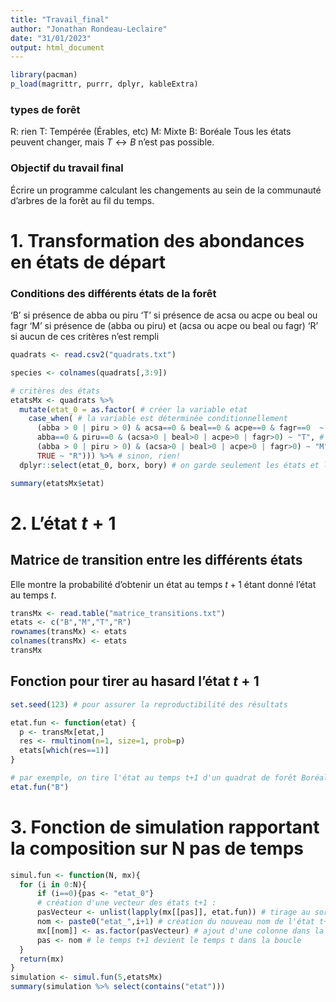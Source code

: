 ```yaml
---
title: "Travail_final"
author: "Jonathan Rondeau-Leclaire"
date: "31/01/2023"
output: html_document
---
```


```r
library(pacman)
p_load(magrittr, purrr, dplyr, kableExtra)
```
### types de forêt
R: rien 
T: Tempérée (Érables, etc)
M: Mixte
B: Boréale
Tous les états peuvent changer, mais $T \longleftrightarrow B$ n'est pas possible.

### Objectif du travail final
Écrire un programme calculant les changements au sein de la communauté d'arbres de la forêt au fil du temps.

# 1. Transformation des abondances en états de départ
### Conditions des différents états de la forêt
'B' si présence de abba ou piru
'T' si présence de acsa ou acpe ou beal ou fagr
'M' si présence de (abba ou piru) et (acsa ou acpe ou beal ou fagr)
'R' si aucun de ces critères n'est rempli

```r
quadrats <- read.csv2("quadrats.txt")

species <- colnames(quadrats[,3:9])

# critères des états
etatsMx <- quadrats %>% 
  mutate(etat_0 = as.factor( # créer la variable etat
    case_when( # la variable est déterminée conditionnellement
      (abba > 0 | piru > 0) & acsa==0 & beal==0 & acpe==0 & fagr==0  ~ "B", # boréale
      abba==0 & piru==0 & (acsa>0 | beal>0 | acpe>0 | fagr>0) ~ "T", # tempérée
      (abba > 0 | piru > 0) & (acsa>0 | beal>0 | acpe>0 | fagr>0) ~ "M", # mixte
      TRUE ~ "R"))) %>% # sinon, rien!
  dplyr::select(etat_0, borx, bory) # on garde seulement les états et les coordonnées

summary(etatsMx$etat)
```

# 2. L'état $t+1$
## Matrice de transition entre les différents états
Elle montre la probabilité d'obtenir un état au temps $t+1$ étant donné l'état au temps $t$.
```r
transMx <- read.table("matrice_transitions.txt") 
etats <- c("B","M","T","R")
rownames(transMx) <- etats
colnames(transMx) <- etats
transMx
```

## Fonction pour tirer au hasard l'état $t+1$   
```r
set.seed(123) # pour assurer la reproductibilité des résultats

etat.fun <- function(etat) {
  p <- transMx[etat,]
  res <- rmultinom(n=1, size=1, prob=p)
  etats[which(res==1)]
}

# par exemple, on tire l'état au temps t+1 d'un quadrat de forêt Boréale au temps t:
etat.fun("B")
```

# 3. Fonction de simulation rapportant la composition sur N pas de temps
```r
simul.fun <- function(N, mx){
  for (i in 0:N){
      if (i==0){pas <- "etat_0"}
      # création d'une vecteur des états t+1 :
      pasVecteur <- unlist(lapply(mx[[pas]], etat.fun)) # tirage au sort
      nom <- paste0("etat_",i+1) # création du nouveau nom de l'état t+1
      mx[[nom]] <- as.factor(pasVecteur) # ajout d'une colonne dans la matrice
      pas <- nom # le temps t+1 devient le temps t dans la boucle
  }
  return(mx)
}
simulation <- simul.fun(5,etatsMx)
summary(simulation %>% select(contains("etat")))

```





